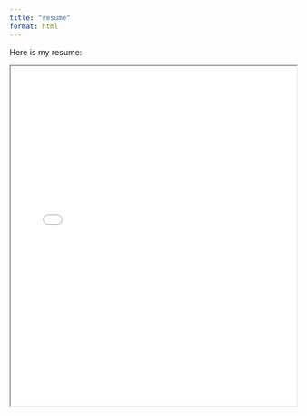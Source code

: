 ```yaml
---
title: "resume"
format: html
---
```


Here is my resume:

<iframe src="Resume_%20Aldair%20Perez.pdf" width="100%" height="600px">
